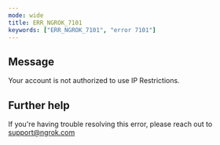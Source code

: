 ```yaml
---
mode: wide
title: ERR_NGROK_7101
keywords: ["ERR_NGROK_7101", "error 7101"]
---
```


## Message

Your account is not authorized to use IP Restrictions.

## Further help

If you're having trouble resolving this error, please reach out to [support@ngrok.com](mailto:support@ngrok.com?subject=Help%20with%20ERR_NGROK_7101)
